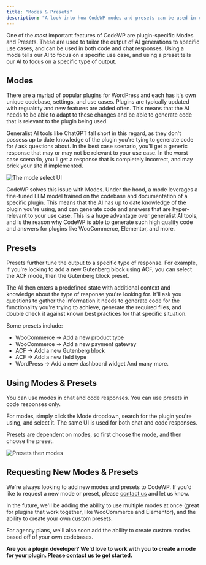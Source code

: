 ```yaml
---
title: "Modes & Presets"
description: "A look into how CodeWP modes and presets can be used in code and chat responses."
---
```


One of the _most_ important features of CodeWP are plugin-specific Modes and Presets. These are used to tailor the output of AI generations to specific use cases, and can be used in both code and chat responses. Using a mode tells our AI to focus on a specific use case, and using a preset tells our AI to focus on a specific type of output.

## Modes

There are a myriad of popular plugins for WordPress and each has it's own unique codebase, settings, and use cases. Plugins are typically updated with regualrity and new features are added often. This means that the AI needs to be able to adapt to these changes and be able to generate code that is relevant to the plugin being used.

Generalist AI tools like ChatGPT fall short in this regard, as they don't possess up to date knowledge of the plugin you're tying to generate code for / ask questions about. In the best case scenario, you'll get a generic response that may or may not be relevant to your use case. In the worst case scenario, you'll get a response that is completely incorrect, and may brick your site if implemented.

![The mode select UI](/images/mode-select-ui.png)

CodeWP solves this issue with Modes. Under the hood, a mode leverages a fine-tuned LLM model trained on the codebase and documentation of a specific plugin. This means that the AI has up to date knowledge of the plugin you're using, and can generate code and answers that are hyper-relevant to your use case. This is a huge advantage over generalist AI tools, and is the reason why CodeWP is able to generate such high quality code and answers for plugins like WooCommerce, Elementor, and more.

## Presets

Presets further tune the output to a specific type of response. For example, if you're looking to add a new Gutenberg block using ACF, you can select the ACF mode, then the Gutenberg block preset.

The AI then enters a predefined state with additional context and knowledge about the type of response you're looking for. It'll ask you questions to gather the information it needs to generate code for the functionality you're trying to achieve, generate the required files, and double check it against known best practices for that specific situation.

Some presets include:

- WooCommerce -> Add a new product type
- WooCommerce -> Add a new payment gateway
- ACF -> Add a new Gutenberg block
- ACF -> Add a new field type
- WordPress -> Add a new dashboard widget
  And many more.

## Using Modes & Presets

You can use modes in chat and code responses. You can use presets in code responses only.

For modes, simply click the Mode dropdown, search for the plugin you're using, and select it. The same UI is used for both chat and code responses.

Presets are dependent on modes, so first choose the mode, and then choose the preset.

![Presets then modes](/images/modes-and-presets.png)

## Requesting New Modes & Presets

We're always looking to add new modes and presets to CodeWP. If you'd like to request a new mode or preset, please [contact us](/contact) and let us know.

In the future, we'll be adding the ability to use multiple modes at once (great for plugins that work together, like WooCommerce and Elementor), and the ability to create your own custom presets.

For agency plans, we'll also soon add the ability to create custom modes based off of your own codebases.

**Are you a plugin developer? We'd love to work with you to create a mode for your plugin. Please [contact us](/contact) to get started.**
